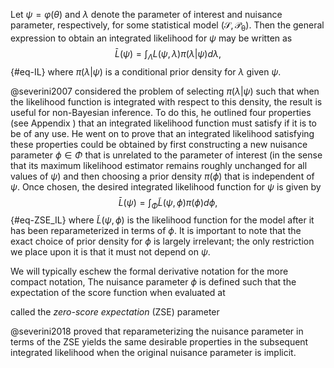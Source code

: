 \chapter{Calculating the Integrated Likelihood}

\section{The Zero-Score Expectation Parameter}

Let $\psi = \varphi(\theta)$ and $\lambda$ denote the parameter of interest and nuisance parameter, respectively, for some statistical model $(\mathcal{S}, \mathcal{P_{\theta}})$. Then the general expression to obtain an integrated likelihood for $\psi$ may be written as $$\bar{L}(\psi) = \int_{\Lambda}L(\psi, \lambda)\pi(\lambda|\psi)d\lambda,$${#eq-IL}
where $\pi(\lambda|\psi)$ is a conditional prior density for $\lambda$ given $\psi$. 

@severini2007 considered the problem of selecting $\pi(\lambda|\psi)$ such that when the likelihood function is integrated with respect to this density, the result is useful for non-Bayesian inference. To do this, he outlined four properties (see Appendix \ref{appendix:A}) that an integrated likelihood function must satisfy if it is to be of any use. He went on to prove that an integrated likelihood satisfying these properties could be obtained by first constructing a new nuisance parameter $\phi \in \Phi$ that is unrelated to the parameter of interest (in the sense that its maximum likelihood estimator remains roughly unchanged for all values of $\psi$)  and then choosing a prior density $\pi(\phi)$ that is independent of $\psi$. Once chosen, the desired integrated likelihood function for $\psi$ is given by $$\bar{L}(\psi) = \int_{\Phi} \tilde{L}(\psi, \phi) \pi(\phi) d\phi,$${#eq-ZSE_IL} where $\tilde{L}(\psi, \phi)$ is the likelihood function for the model after it has been reparameterized in terms of $\phi$. It is important to note that the exact choice of prior density for $\phi$ is largely irrelevant; the only restriction we place upon it is that it must not depend on $\psi$.  





We will typically eschew the formal derivative notation for the more compact notation, 
The nuisance parameter $\phi$ is defined such that the expectation of the score function when evaluated at 

called the *zero-score expectation* (ZSE) parameter 

@severini2018 proved that reparameterizing the nuisance parameter in terms of the ZSE yields the same desirable properties in the subsequent integrated likelihood when the original nuisance parameter is implicit.


\section{Markov Chain Monte Carlo}

\section{The IL Algorithm}




